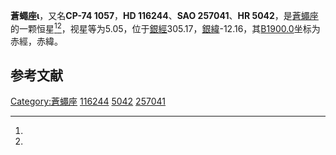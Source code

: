 {{Starbox begin
| name = 蒼蠅座ι
}}
{{Starbox observe
| epoch = [[J2000.0|J2000.0]]
| constell = [[蒼蠅座|蒼蠅座]]<ref name=SIMBAD>{{cite web
 | url=http://simbad.u-strasbg.fr/simbad/sim-id?Ident=HR+5042
 | title=Pulsating variable Star
 | publisher=Centre de Données astronomiques de Strasbourg
 | work=SIMBAD
 | accessdate=2012-07-13
 | archive-date=2019-11-28
 | archive-url=https://web.archive.org/web/20191128050724/http://simbad.u-strasbg.fr/simbad/sim-id?Ident=HR+5042
 | dead-url=no
 }}</ref><ref name=DATA>{{cite web
 | url=http://vizier.u-strasbg.fr/viz-bin/VizieR-5?-out.add=.&-source=5050&-corr=PK=HR&-out.max=9999&HR=5042
 | title=VizieR Detailed Page
 | accessdate=2012-07-13
 | archive-date=2019-10-30
 | archive-url=https://web.archive.org/web/20191030071816/http://vizier.u-strasbg.fr/viz-bin/VizieR-5?-out.add=.&-source=5050&-corr=PK=HR&-out.max=9999&HR=5042
 | dead-url=no
 }}</ref>
| 星官 = 
| ra = {{RA|13|25|7.1}}<ref name=SIMBAD /><ref name=DATA />
| dec = {{DEC|-74|53|16}}<ref name=SIMBAD /><ref name=DATA />
| appmag_v = 5.05<ref name=SIMBAD /><ref name=DATA />
}}
{{Starbox character
| class = K0III<ref name=SIMBAD /><ref name=DATA />
| b-v = 1.11<ref name=SIMBAD /><ref name=DATA />
| u-b = 1.01<ref name=SIMBAD /><ref name=DATA />
| r-i = 0.54<ref name=SIMBAD /><ref name=DATA />
| variable = 
}}
{{Starbox astrometry
| radial_v = 1.01
| prop_mo_ra = 28
| parallax = 0.016
| p_error = 
}}
{{Starbox catalog
| names =CP-74 1057，[[SAO星表|SAO]] 257041，[[HD星表|HD]] 116244，[[HR星表|HR]] 5042}}
{{Starbox reference |Simbad=HR+5042}}
{{Starbox end}}

'''蒼蠅座ι'''，又名'''CP-74 1057'''，'''HD 116244'''、'''SAO 257041'''、'''HR 5042'''，是[[蒼蠅座|蒼蠅座]]的一颗恒星<ref name=SIMBAD /><ref name=DATA />，视星等为5.05，位于[[銀道座標系|銀經]]305.17，[[銀道座標系|銀緯]]-12.16，其[[B1900.0|B1900.0]]坐标为赤經{{RA|13|17|14}}，赤緯{{DEC|-74|-12.16|42}}。

== 参考文献 ==
{{reflist}}

{{star-stub}}

{{蒼蠅座恒星}}
[[Category:蒼蠅座|Category:蒼蠅座]]
[[Category:HD和HDE天體|116244]]
[[Category:HR天體|5042]]
[[Category:SAO天體|257041]]